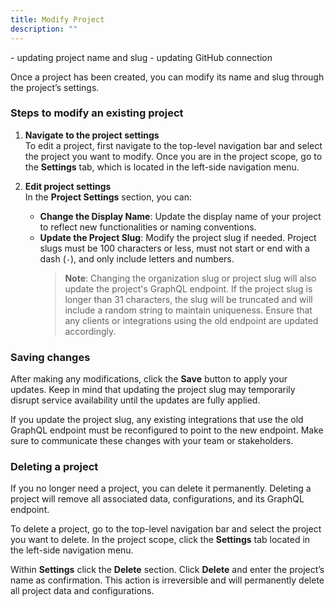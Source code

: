 ```yaml
---
title: Modify Project
description: ""
---
```


<Warning>- updating project name and slug - updating GitHub connection</Warning>

Once a project has been created, you can modify its name and slug through the project’s settings.

### Steps to modify an existing project

1. **Navigate to the project settings**  
   To edit a project, first navigate to the top-level navigation bar and select the project you want to modify. Once you are in the project scope, go to the **Settings** tab, which is located in the left-side navigation menu.

2. **Edit project settings**  
   In the **Project Settings** section, you can:

   - **Change the Display Name**: Update the display name of your project to reflect new functionalities or naming conventions.
   - **Update the Project Slug**: Modify the project slug if needed. Project slugs must be 100 characters or less, must not start or end with a dash (`-`), and only include letters and numbers.
     > **Note**: Changing the organization slug or project slug will also update the project's GraphQL endpoint. If the project slug is longer than 31 characters, the slug will be truncated and will include a random string to maintain uniqueness. Ensure that any clients or integrations using the old endpoint are updated accordingly.

### Saving changes

After making any modifications, click the **Save** button to apply your updates. Keep in mind that updating the project slug may temporarily disrupt service availability until the updates are fully applied.

<Warning>

If you update the project slug, any existing integrations that use the old GraphQL
endpoint must be reconfigured to point to the new endpoint. Make sure to communicate
these changes with your team or stakeholders.

</Warning>

### Deleting a project

If you no longer need a project, you can delete it permanently. Deleting a project will remove all associated data, configurations, and its GraphQL endpoint.

To delete a project, go to the top-level navigation bar and select the project you want to delete. In the project scope, click the **Settings** tab located in the left-side navigation menu.

Within **Settings** click the **Delete** section. Click **Delete** and enter the project’s name as confirmation. This action is irreversible and will permanently delete all project data and configurations.

